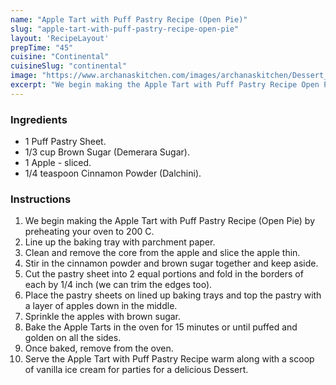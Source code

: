 ---
name: "Apple Tart with Puff Pastry Recipe (Open Pie)"
slug: "apple-tart-with-puff-pastry-recipe-open-pie"
layout: 'RecipeLayout'
prepTime: "45"
cuisine: "Continental"
cuisineSlug: "continental"
image: "https://www.archanaskitchen.com/images/archanaskitchen/Dessert_Pies/Apple_Tart_with_Puff_Pastry_Sheets.jpg"
excerpt: "We begin making the Apple Tart with Puff Pastry Recipe Open Pie by preheating your oven to 200 C"
---

### Ingredients

- 1 Puff Pastry Sheet.
- 1/3 cup Brown Sugar (Demerara Sugar).
- 1 Apple - sliced.
- 1/4 teaspoon Cinnamon Powder (Dalchini).

### Instructions

1. We begin making the Apple Tart with Puff Pastry Recipe (Open Pie) by preheating your oven to 200 C.
1. Line up the baking tray with parchment paper.
1. Clean and remove the core from the apple and slice the apple thin.
1. Stir in the cinnamon powder and brown sugar together and keep aside.
1. Cut the pastry sheet into 2 equal portions and fold in the borders of each by 1/4 inch (we can trim the edges too).
1. Place the pastry sheets on lined up baking trays and top the pastry with a layer of apples down in the middle.
1. Sprinkle the apples with brown sugar.
1. Bake the Apple Tarts in the oven for 15 minutes or until puffed and golden on all the sides.
1. Once baked, remove from the oven.
1. Serve the Apple Tart with Puff Pastry Recipe warm along with a scoop of vanilla ice cream for parties for a delicious Dessert.
